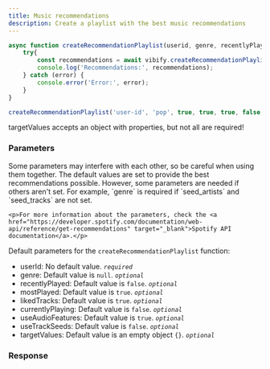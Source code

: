 ```yaml
---
title: Music recommendations
description: Create a playlist with the best music recommendations
---
```



```js
async function createRecommendationPlaylist(userid, genre, recentlyPlayed, mostPlayed, likedTracks, currentlyPlaying, useAudioFeatures, useTrackSeeds, targetValues){
    try{
        const recommendations = await vibify.createRecommendationPlaylist(userid, genre, recentlyPlayed, mostPlayed, likedTracks, currentlyPlaying, useAudioFeatures, useTrackSeeds, targetValues);
        console.log('Recommendations:', recommendations);
    } catch (error) {
        console.error('Error:', error);
    }
}

createRecommendationPlaylist('user-id', 'pop', true, true, true, false, true, false, {danceability: 0.8, energy: 0.8, valence: 0.8});
```

<Aside type="caution" title="Note">
  <p>targetValues accepts an object with properties, but not all are required!</p>
</Aside>

<LinkCard
    title="Target Values"
    description="Learn more about the target values object"
    href="/reference/target-values"
/>


### Parameters

<Aside type="caution" title="Note">
    <p>Some parameters may interfere with each other, so be careful when using them together. The default values are set to provide the best recommendations possible. However, some parameters are needed if others aren't set. For example, `genre` is required if `seed_artists` and `seed_tracks` are not set.</p>

    <p>For more information about the parameters, check the <a href="https://developer.spotify.com/documentation/web-api/reference/get-recommendations" target="_blank">Spotify API documentation</a>.</p>
</Aside>

Default parameters for the `createRecommendationPlaylist` function:

- userId: No default value. *`required`*
- genre: Default value is `null`. *`optional`*
- recentlyPlayed: Default value is `false`. *`optional`*
- mostPlayed: Default value is `true`. *`optional`*
- likedTracks: Default value is `true`. *`optional`*
- currentlyPlaying: Default value is `false`. *`optional`*
- useAudioFeatures: Default value is `true`. *`optional`*
- useTrackSeeds: Default value is `false`. *`optional`*
- targetValues: Default value is an empty object `{}`. *`optional`*


### Response

<div data-pagefind-ignore>
    <Response data-pagefind-ignore />
</div>